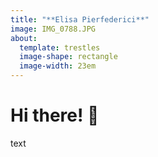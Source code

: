 ```yaml
---
title: "**Elisa Pierfederici**"
image: IMG_0788.JPG
about:
  template: trestles
  image-shape: rectangle
  image-width: 23em
---
```


# Hi there! 🌱

text


